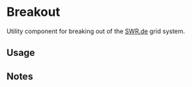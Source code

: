 

<Meta of={BreakoutStories} />

# Breakout

Utility component for breaking out of the [SWR.de](https://www.swr.de) grid system.

<Story of={BreakoutStories.Default} />

<Controls />

## Usage
## Notes
